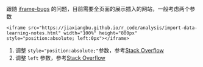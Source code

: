 跟随 [iframe-bugs](iframe-bugs) 的问题，目前需要全页面的展示插入的网站，一般考虑两个参数

```
<iframe src="https://jiaxiangbu.github.io/r_code/analysis/import-data-learning-notes.html" width="100%" height="800px" style="position:absolute; left:0px"></iframe>
```

1. 调整 `style="position:absolute;"`参数，参考[Stack Overflow](https://stackoverflow.com/a/37044377/8625228)
1. 调整 `left` 参数，参考[Stack Overflow](https://stackoverflow.com/questions/25651894/move-iframe-to-the-right-or-shift-content-inside-iframe-to-the-left)